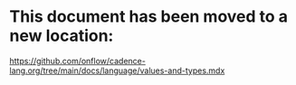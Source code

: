 # This document has been moved to a new location:

https://github.com/onflow/cadence-lang.org/tree/main/docs/language/values-and-types.mdx
